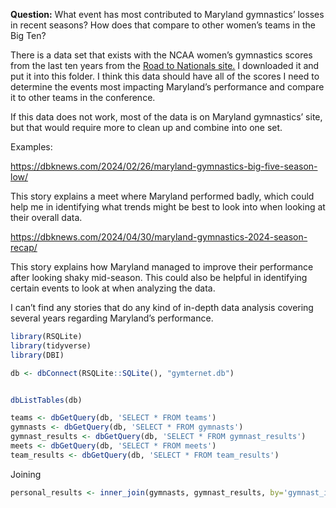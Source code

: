 **Question:** What event has most contributed to Maryland gymnastics' losses in recent seasons? How does that compare to other women's teams in the Big Ten?

There is a data set that exists with the NCAA women's gymnastics scores from the last ten years from the [Road to Nationals site.](https://roadtonationals.com/results/standings/) I downloaded it and put it into this folder. I think this data should have all of the scores I need to determine the events most impacting Maryland's performance and compare it to other teams in the conference.

If this data does not work, most of the data is on Maryland gymnastics' site, but that would require more to clean up and combine into one set.

Examples:

<https://dbknews.com/2024/02/26/maryland-gymnastics-big-five-season-low/>

This story explains a meet where Maryland performed badly, which could help me in identifying what trends might be best to look into when looking at their overall data.

<https://dbknews.com/2024/04/30/maryland-gymnastics-2024-season-recap/>

This story explains how Maryland managed to improve their performance after looking shaky mid-season. This could also be helpful in identifying certain events to look at when analyzing the data.

I can't find any stories that do any kind of in-depth data analysis covering several years regarding Maryland's performance.

```r
library(RSQLite)
library(tidyverse)
library(DBI)

db <- dbConnect(RSQLite::SQLite(), "gymternet.db")


dbListTables(db)

teams <- dbGetQuery(db, 'SELECT * FROM teams')
gymnasts <- dbGetQuery(db, 'SELECT * FROM gymnasts')
gymnast_results <- dbGetQuery(db, 'SELECT * FROM gymnast_results')
meets <- dbGetQuery(db, 'SELECT * FROM meets')
team_results <- dbGetQuery(db, 'SELECT * FROM team_results')
```

Joining

```r

personal_results <- inner_join(gymnasts, gymnast_results, by='gymnast_id')
```
